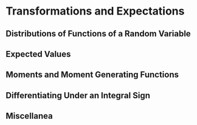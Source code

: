 # Transformations and Expectations

## Distributions of Functions of a Random Variable

## Expected Values

## Moments and Moment Generating Functions

## Differentiating Under an Integral Sign

## Miscellanea